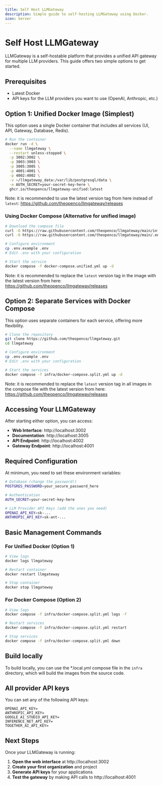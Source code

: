 ```yaml
---
title: Self Host LLMGateway
description: Simple guide to self-hosting LLMGateway using Docker.
icon: Server
---
```


# Self Host LLMGateway

LLMGateway is a self-hostable platform that provides a unified API gateway for multiple LLM providers. This guide offers two simple options to get started.

## Prerequisites

- Latest Docker
- API keys for the LLM providers you want to use (OpenAI, Anthropic, etc.)

## Option 1: Unified Docker Image (Simplest)

This option uses a single Docker container that includes all services (UI, API, Gateway, Database, Redis).

```bash
# Run the container
docker run -d \
  --name llmgateway \
  --restart unless-stopped \
  -p 3002:3002 \
  -p 3003:3003 \
  -p 3005:3005 \
  -p 4001:4001 \
  -p 4002:4002 \
  -v ~/llmgateway_data:/var/lib/postgresql/data \
  -e AUTH_SECRET=your-secret-key-here \
  ghcr.io/theopenco/llmgateway-unified:latest
```

Note: it is recommended to use the latest version tag from here instead of `latest`: https://github.com/theopenco/llmgateway/releases

### Using Docker Compose (Alternative for unified image)

```bash
# Download the compose file
curl -O https://raw.githubusercontent.com/theopenco/llmgateway/main/infra/docker-compose.unified.yml
curl -O https://raw.githubusercontent.com/theopenco/llmgateway/main/.env.example

# Configure environment
cp .env.example .env
# Edit .env with your configuration

# Start the service
docker compose -f docker-compose.unified.yml up -d
```

Note: it is recommended to replace the `latest` version tag in the image with the latest version from here: https://github.com/theopenco/llmgateway/releases

## Option 2: Separate Services with Docker Compose

This option uses separate containers for each service, offering more flexibility.

```bash
# Clone the repository
git clone https://github.com/theopenco/llmgateway.git
cd llmgateway

# Configure environment
cp .env.example .env
# Edit .env with your configuration

# Start the services
docker compose -f infra/docker-compose.split.yml up -d
```

Note: it is recommended to replace the `latest` version tag in all images in the compose file with the latest version from here: https://github.com/theopenco/llmgateway/releases

## Accessing Your LLMGateway

After starting either option, you can access:

- **Web Interface**: http://localhost:3002
- **Documentation**: http://localhost:3005
- **API Endpoint**: http://localhost:4002
- **Gateway Endpoint**: http://localhost:4001

## Required Configuration

At minimum, you need to set these environment variables:

```bash
# Database (change the password!)
POSTGRES_PASSWORD=your_secure_password_here

# Authentication
AUTH_SECRET=your-secret-key-here

# LLM Provider API Keys (add the ones you need)
OPENAI_API_KEY=sk-...
ANTHROPIC_API_KEY=sk-ant-...
```

## Basic Management Commands

### For Unified Docker (Option 1)

```bash
# View logs
docker logs llmgateway

# Restart container
docker restart llmgateway

# Stop container
docker stop llmgateway
```

### For Docker Compose (Option 2)

```bash
# View logs
docker compose -f infra/docker-compose.split.yml logs -f

# Restart services
docker compose -f infra/docker-compose.split.yml restart

# Stop services
docker compose -f infra/docker-compose.split.yml down
```

## Build locally

To build locally, you can use the \*.local.yml compose file in the `infra` directory, which will build the images from the source code.

## All provider API keys

You can set any of the following API keys:

```text
OPENAI_API_KEY=
ANTHROPIC_API_KEY=
GOOGLE_AI_STUDIO_API_KEY=
INFERENCE_NET_API_KEY=
TOGETHER_AI_API_KEY=
```

## Next Steps

Once your LLMGateway is running:

1. **Open the web interface** at http://localhost:3002
2. **Create your first organization** and project
3. **Generate API keys** for your applications
4. **Test the gateway** by making API calls to http://localhost:4001
